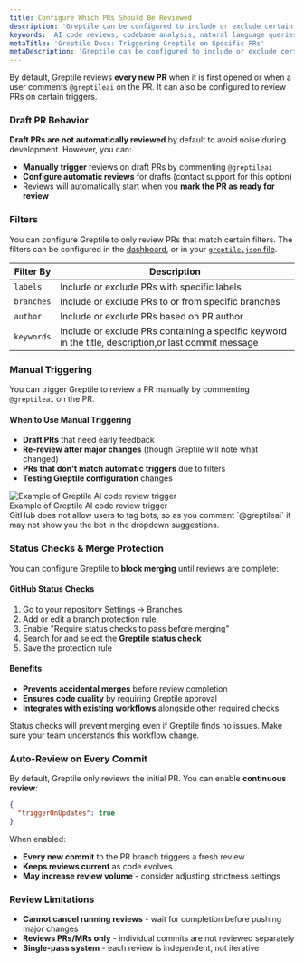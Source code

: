 ```yaml
---
title: Configure Which PRs Should Be Reviewed
description: 'Greptile can be configured to include or exclude certain labels, authors, etc.'
keywords: 'AI code reviews, codebase analysis, natural language queries, GitHub integration, Slack integration, PR review bot'
metaTitle: 'Greptile Docs: Triggering Greptile on Specific PRs'
metaDescription: 'Greptile can be configured to include or exclude certain labels, authors,'
---
```


By default, Greptile reviews **every new PR** when it is first opened or when a user comments `@greptileai` on the PR. It can also be configured to review PRs on certain triggers.

### Draft PR Behavior

**Draft PRs are not automatically reviewed** by default to avoid noise during development. However, you can:
- **Manually trigger** reviews on draft PRs by commenting `@greptileai`
- **Configure automatic reviews** for drafts (contact support for this option)
- Reviews will automatically start when you **mark the PR as ready for review**


### Filters

You can configure Greptile to only review PRs that match certain filters. The filters can be configured in the [dashboard](https://app.greptile.com/review), or in your [`greptile.json` file](/code-review-bot/greptile-json).

| Filter By | Description                           |
| --------- | ------------------------------------- |
| `labels`  | Include or exclude PRs with specific labels |
| `branches` | Include or exclude PRs to or from specific branches |
| `author` | Include or exclude PRs based on PR author |
| `keywords` | Include or exclude PRs containing a specific keyword in the title, description,or last commit message |


### Manual Triggering

You can trigger Greptile to review a PR manually by commenting `@greptileai` on the PR.

#### When to Use Manual Triggering
- **Draft PRs** that need early feedback
- **Re-review after major changes** (though Greptile will note what changed)
- **PRs that don't match automatic triggers** due to filters
- **Testing Greptile configuration** changes

<Frame>
  <img src="/images/cr-bot/manual-trigger.gif" alt="Example of Greptile AI code review trigger" />
  <figcaption>Example of Greptile AI code review trigger</figcaption>
</Frame>

<Note>
GitHub does not allow users to tag bots, so as you comment `@greptileai` it may not show you the bot in the dropdown suggestions.
</Note>

### Status Checks & Merge Protection

You can configure Greptile to **block merging** until reviews are complete:

#### GitHub Status Checks
1. Go to your repository Settings → Branches
2. Add or edit a branch protection rule
3. Enable "Require status checks to pass before merging"
4. Search for and select the **Greptile status check**
5. Save the protection rule

#### Benefits
- **Prevents accidental merges** before review completion
- **Ensures code quality** by requiring Greptile approval
- **Integrates with existing workflows** alongside other required checks

<Warning>
Status checks will prevent merging even if Greptile finds no issues. Make sure your team understands this workflow change.
</Warning>

### Auto-Review on Every Commit

By default, Greptile only reviews the initial PR. You can enable **continuous review**:

```json greptile.json
{
  "triggerOnUpdates": true
}
```

When enabled:
- **Every new commit** to the PR branch triggers a fresh review
- **Keeps reviews current** as code evolves
- **May increase review volume** - consider adjusting strictness settings

### Review Limitations

- **Cannot cancel running reviews** - wait for completion before pushing major changes
- **Reviews PRs/MRs only** - individual commits are not reviewed separately
- **Single-pass system** - each review is independent, not iterative